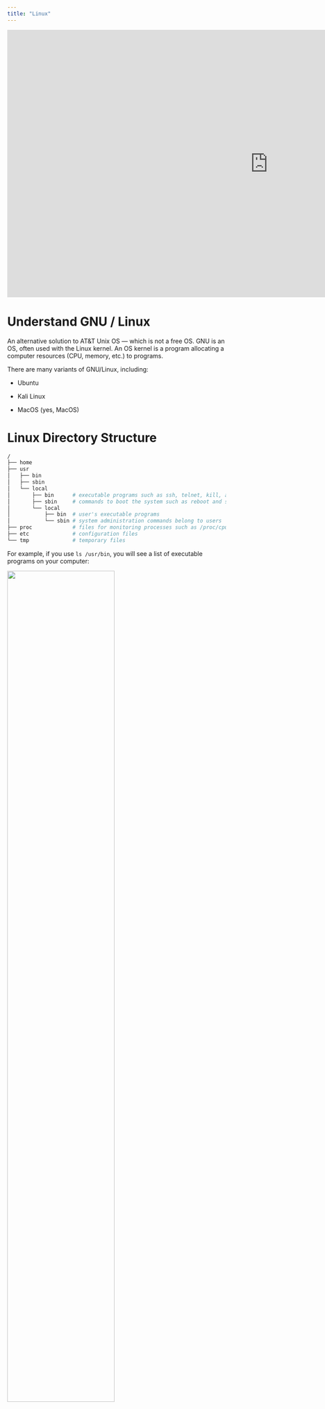 ```yaml
---
title: "Linux"
---
```



<div class="sticky-iframe">
<iframe width="1200" height="615" src="https://www.youtube.com/embed/_KB_FL-ilxk?si=wNfvJ2mft6S59cSf" frameborder="0" allow="accelerometer; autoplay; clipboard-write; encrypted-media; gyroscope; picture-in-picture; web-share" referrerpolicy="strict-origin-when-cross-origin" allowfullscreen></iframe>
</div>
# Understand GNU / Linux

An alternative solution to AT&T Unix OS — which is not a free OS. GNU is an OS, often used with the Linux kernel.
An OS kernel is a program allocating a computer resources (CPU, memory, etc.) to programs.

There are many variants of GNU/Linux, including:

- Ubuntu

- Kali Linux

- MacOS (yes, MacOS)

# Linux Directory Structure

```.bash
/
├── home
├── usr
│   ├── bin
│   ├── sbin
│   └── local
│       ├── bin      # executable programs such as ssh, telnet, kill, and less
│       ├── sbin     # commands to boot the system such as reboot and shutdown
│       └── local
│           ├── bin  # user's executable programs
│           └── sbin # system administration commands belong to users
├── proc             # files for monitoring processes such as /proc/cpuinfo
├── etc              # configuration files
└── tmp              # temporary files
```

For example, if you use `ls /usr/bin`, you will see a list of executable programs on your computer:

![](ls_usr_bin.png){width=70%}

# Basic Commands

| Command | Description |
|---------|-------------|
|`cd`, `pwd`, `ls` | Navigate and list files |
|`cp`, `mv`, `rm` | Copy, move, and remove files |
|`cat`, `head`, `tail` | Display the contents of a file |
|`echo` | Display a message |
|`wget`, `curl` | Download a file from the internet |
|`tar` | Archive and compress files |
|`find .name ".log" -size +1G` | Search for files with name containing ".log" and size larger than 1G |
|`grep` | Search for patterns in files |
|`chmod`, `chown` | Change file permissions |
|`history`, `exit`, `shutdown`, `uptime` | Others|

::: {.callout-tip}
# Fun fact (directory)
A directory is just a file containing the names of other files.
:::

# Shell, Console, and Terminal

- Shell: a program that interprets the commands you type (bash, zsh, etc.).
- Console: a physical device that allows you to interact with the computer. (keyboard, mouse, etc.)
- Terminal: a program that allows you to interact with the computer. (xterm, gnome-terminal, etc.)

# Further reading

- [gnu.org/gnu/linux-and-gnu](https://www.gnu.org/gnu/linux-and-gnu)

